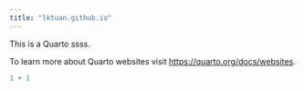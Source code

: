 ```yaml
---
title: "lktuan.github.io"
---
```


This is a Quarto ssss.

To learn more about Quarto websites visit <https://quarto.org/docs/websites>.

```r
1 + 1
```
